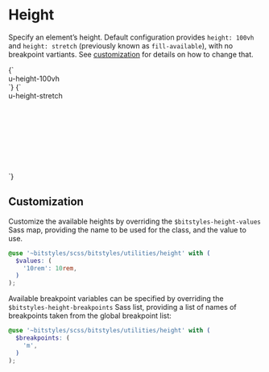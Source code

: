 
<Meta title="Utilities/height" />

# Height

Specify an element’s height. Default configuration provides `height: 100vh` and `height: stretch` (previously known as `fill-available`), with no breakpoint vartiants. See [customization](#customization) for details on how to change that.

<Canvas>
  <Story name="100vh">
    {`
      <div class="u-height-100vh u-bg-grayscale-light">
        u-height-100vh
      </div>
    `}
  </Story>
  <Story name="stretch">
    {`
      <div style="height: 10rem">
        <div class="u-height-stretch u-bg-grayscale-light">
          u-height-stretch
        </div>
      </div>
    `}
  </Story>
</Canvas>

## Customization

Customize the available heights by overriding the `$bitstyles-height-values` Sass map, providing the name to be used for the class, and the value to use.

```scss
@use '~bitstyles/scss/bitstyles/utilities/height' with (
  $values: (
    '10rem': 10rem,
  )
);
```

Available breakpoint variables can be specified by overriding the `$bitstyles-height-breakpoints` Sass list, providing a list of names of breakpoints taken from the global breakpoint list:

```scss
@use '~bitstyles/scss/bitstyles/utilities/height' with (
  $breakpoints: (
    'm',
  )
);
```
